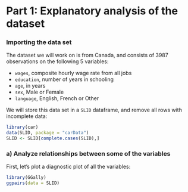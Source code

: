 # Part 1: Explanatory analysis of the dataset

### Importing the data set

The dataset we will work on is from Canada, and consists of 3987 observations on the following 5 variables:

* `wages`, composite hourly wage rate from all jobs
* `education`, number of years in schooling
* `age`, in years
* `sex`, Male or Female
* `language`, English, French or Other

We will store this data set in a `SLID` dataframe, and remove all rows with incomplete data:

```r
library(car)
data(SLID, package = "carData")
SLID <- SLID[complete.cases(SLID),]
```

### a) Analyze relationships between some of the variables

First, let's plot a diagnostic plot of all the variables:

```r
library(GGally)
ggpairs(data = SLID)
```
